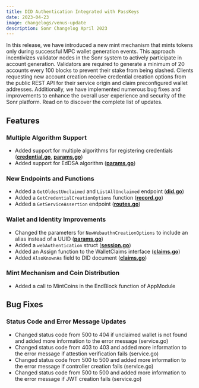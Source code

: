 ```yaml
---
title: DID Authentication Integrated with PassKeys
date: 2023-04-23
image: changelogs/venus-update
description: Sonr Changelog April 2023
---
```


In this release, we have introduced a new mint mechanism that mints tokens only during successful MPC wallet generation events. This approach incentivizes validator nodes in the Sonr system to actively participate in account generation. Validators are required to generate a minimum of 20 accounts every 100 blocks to prevent their stake from being slashed. Clients requesting new account creation receive credential creation options from the public REST API for their service origin and claim preconfigured wallet addresses. Additionally, we have implemented numerous bug fixes and improvements to enhance the overall user experience and security of the Sonr platform. Read on to discover the complete list of updates.

## **Features**

### **Multiple Algorithm Support**

- Added support for multiple algorithms for registering credentials (**[credential.go](https://github.com/sonrhq/core/blob/6e6dfc5886c8d414ad1386653bf85b45504de549/x/service/types/credential.go)**, **[params.go](https://github.com/sonrhq/core/blob/6e6dfc5886c8d414ad1386653bf85b45504de549/x/service/types/params.go)**)
- Added support for EdDSA algorithm (**[params.go](https://github.com/sonrhq/core/blob/6e6dfc5886c8d414ad1386653bf85b45504de549/x/service/types/params.go)**)

### **New Endpoints and Functions**

- Added a `GetOldestUnclaimed` and `ListAllUnclaimed` endpoint (**[did.go](https://github.com/sonrhq/core/blob/43d6c85d5b2dc5557af19dfdd6b3b72c3b9c0872/internal/protocol/handler/did.go)**)
- Added a `GetCredentialCreationOptions` function (**[record.go](https://github.com/sonrhq/core/blob/43d6c85d5b2dc5557af19dfdd6b3b72c3b9c0872/x/service/types/record.go)**)
- Added a `GetServiceAssertion` endpoint (**[routes.go](https://github.com/sonrhq/core/blob/43d6c85d5b2dc5557af19dfdd6b3b72c3b9c0872/internal/protocol/routes/routes.go)**)

### **Wallet and Identity Improvements**

- Changed the parameters for `NewWebauthnCreationOptions` to include an alias instead of a UUID (**[params.go](https://github.com/sonrhq/core/blob/6e6dfc5886c8d414ad1386653bf85b45504de549/x/service/types/params.go)**)
- Added a `webAuthentication` struct (**[session.go](https://github.com/sonrhq/core/blob/43d6c85d5b2dc5557af19dfdd6b3b72c3b9c0872/internal/protocol/middleware/session.go)**)
- Added an Assign function to the WalletClaims interface (**[claims.go](https://github.com/sonrhq/core/blob/7e82df18c5527ddfd0a9c2bef9d62b6bee8586e2/x/identity/internal/controller/claims.go)**)
- Added `AlsoKnownAs` field to DID document (**[claims.go](https://github.com/sonrhq/core/blob/6879c33afc5d46ce15662cdda3d78b9e1eb8f9e8/x/identity/internal/controller/claims.go)**)

### **Mint Mechanism and Coin Distribution**

- Added a call to MintCoins in the EndBlock function of AppModule

## Bug Fixes

### Status Code and Error Message Updates

- Changed status code from 500 to 404 if unclaimed wallet is not found and added more information to the error message (service.go)
- Changed status code from 403 to 403 and added more information to the error message if attestion verification fails (service.go)
- Changed status code from 500 to 500 and added more information to the error message if controller creation fails (service.go)
- Changed status code from 500 to 500 and added more information to the error message if JWT creation fails (service.go)
